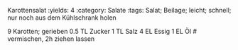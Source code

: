 Karottensalat
:yields: 4
:category: Salate
:tags: Salat; Beilage; leicht; schnell; nur noch aus dem Kühlschrank holen

9 Karotten; gerieben
0.5 TL Zucker
1 TL Salz
4 EL Essig
1 EL Öl
# vermischen, 2h ziehen lassen

